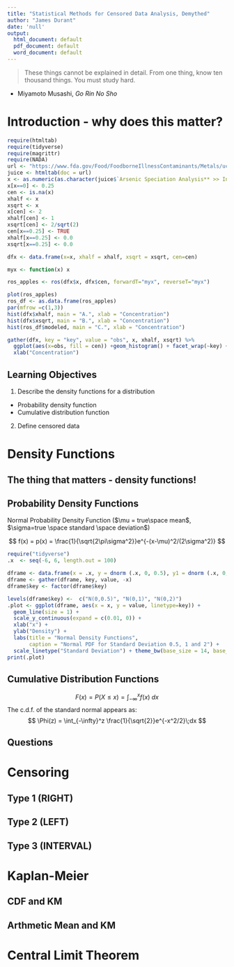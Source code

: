 ```yaml
---
title: "Statistical Methods for Censored Data Analysis, Demythed"
author: "James Durant"
date: 'null'
output:
  html_document: default
  pdf_document: default
  word_document: default
---
```



>These things cannot be explained in detail. From one thing, know ten thousand things. You must study hard.

- Miyamoto Musashi, _Go Rin No Sho_



# Introduction - why does this matter?

```r
require(htmltab)
require(tidyverse)
require(magrittr)
require(NADA)
url <- "https://www.fda.gov/Food/FoodborneIllnessContaminants/Metals/ucm283725.htm"
juice <- htmltab(doc = url)
x <- as.numeric(as.character(juice$`Arsenic Speciation Analysis** >> Inorganic As Concentration (AsIII + AsV) (µg/kg, ppb)`))
x[x==0] <- 0.25
cen <- is.na(x)
xhalf <- x
xsqrt <- x
x[cen] <- 2
xhalf[cen] <- 1
xsqrt[cen] <- 2/sqrt(2)
cen[x==0.25] <- TRUE
xhalf[x==0.25] <- 0.0
xsqrt[x==0.25] <- 0.0

dfx <- data.frame(x=x, xhalf = xhalf, xsqrt = xsqrt, cen=cen)

myx <- function(x) x

ros_apples <- ros(dfx$x, dfx$cen, forwardT="myx", reverseT="myx")

plot(ros_apples)
ros_df <- as.data.frame(ros_apples)
par(mfrow =c(1,3))
hist(dfx$xhalf, main = "A.", xlab = "Concentration")
hist(dfx$xsqrt, main = "B.", xlab = "Concentration")
hist(ros_df$modeled, main = "C.", xlab = "Concentration")

gather(dfx, key = "key", value = "obs", x, xhalf, xsqrt) %>%
  ggplot(aes(x=obs, fill = cen)) +geom_histogram() + facet_wrap(~key) +
  xlab("Concentration")

```


## Learning Objectives
1. Describe the density functions for a distribution
  - Probability density function
  - Cumulative distribution function
2. Define censored data


# Density Functions


## The thing that matters - density functions!

## Probability Density Functions
Normal Probability Density Function ($\mu = true\space mean$,  $\sigma=true \space standard \space deviation$)

$$
f(x) = p(x) = \frac{1}{\sqrt{2\pi\sigma^2}}e^{-(x-\mu)^2/(2\sigma^2)}
$$

```r
require("tidyverse")
.x  <- seq(-6, 6, length.out = 100)

dframe <- data.frame(x = .x, y = dnorm (.x, 0, 0.5), y1 = dnorm (.x, 0, 1), y2 = dnorm(.x, 0, 2))
dframe <- gather(dframe, key, value, -x)
dframe$key <- factor(dframe$key)

levels(dframe$key) <-  c("N(0,0.5)", "N(0,1)", "N(0,2)")
.plot <- ggplot(dframe, aes(x = x, y = value, linetype=key)) + 
  geom_line(size = 1) + 
  scale_y_continuous(expand = c(0.01, 0)) + 
  xlab("x") + 
  ylab("Density") + 
  labs(title = "Normal Density Functions", 
       caption = "Normal PDF for Standard Deviation 0.5, 1 and 2") + 
  scale_linetype("Standard Deviation") + theme_bw(base_size = 14, base_family = "sans")
print(.plot)


```

## Cumulative Distribution Functions
$$
F(x) = P(X \leq x) = \int_{-\infty}^x f(x) \;dx
$$
The c.d.f. of the standard normal appears as:
$$
\Phi(z) = \int_{-\infty}^z
\frac{1}{\sqrt{2}}e^{-x^2/2}\;dx
$$


## Questions

# Censoring

## Type 1 (RIGHT)

## Type 2 (LEFT)

## Type 3 (INTERVAL)

# Kaplan-Meier


## CDF and KM

## Arthmetic Mean and KM




# Central Limit Theorem


